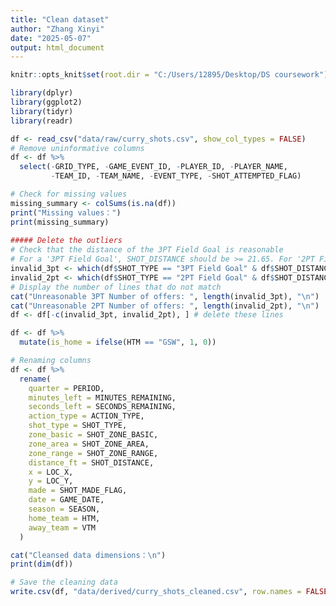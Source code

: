 ---
title: "Clean dataset"
author: "Zhang Xinyi"
date: "2025-05-07"
output: html_document
---

```{r setup, include=FALSE}
knitr::opts_knit$set(root.dir = "C:/Users/12895/Desktop/DS coursework")
```

```{r}
library(dplyr)
library(ggplot2)
library(tidyr)
library(readr)
```

```{r}
df <- read_csv("data/raw/curry_shots.csv", show_col_types = FALSE)
# Remove uninformative columns
df <- df %>%
  select(-GRID_TYPE, -GAME_EVENT_ID, -PLAYER_ID, -PLAYER_NAME,
         -TEAM_ID, -TEAM_NAME, -EVENT_TYPE, -SHOT_ATTEMPTED_FLAG)

# Check for missing values
missing_summary <- colSums(is.na(df))
print("Missing values：")
print(missing_summary)
                            
##### Delete the outliers
# Check that the distance of the 3PT Field Goal is reasonable
# For a '3PT Field Goal', SHOT_DISTANCE should be >= 21.65. For '2PT Field Goal', SHOT_DISTANCE should be < 23.75
invalid_3pt <- which(df$SHOT_TYPE == "3PT Field Goal" & df$SHOT_DISTANCE < 21.65)
invalid_2pt <- which(df$SHOT_TYPE == "2PT Field Goal" & df$SHOT_DISTANCE >= 23.75)
# Display the number of lines that do not match
cat("Unreasonable 3PT Number of offers: ", length(invalid_3pt), "\n")
cat("Unreasonable 2PT Number of offers: ", length(invalid_2pt), "\n")
df <- df[-c(invalid_3pt, invalid_2pt), ] # delete these lines

df <- df %>%
  mutate(is_home = ifelse(HTM == "GSW", 1, 0))

# Renaming columns
df <- df %>%
  rename(
    quarter = PERIOD,
    minutes_left = MINUTES_REMAINING,
    seconds_left = SECONDS_REMAINING,
    action_type = ACTION_TYPE,
    shot_type = SHOT_TYPE,
    zone_basic = SHOT_ZONE_BASIC,
    zone_area = SHOT_ZONE_AREA,
    zone_range = SHOT_ZONE_RANGE,
    distance_ft = SHOT_DISTANCE,
    x = LOC_X,
    y = LOC_Y,
    made = SHOT_MADE_FLAG,
    date = GAME_DATE,
    season = SEASON,
    home_team = HTM,
    away_team = VTM
  )

cat("Cleansed data dimensions：\n")
print(dim(df))

# Save the cleaning data
write.csv(df, "data/derived/curry_shots_cleaned.csv", row.names = FALSE)
```



